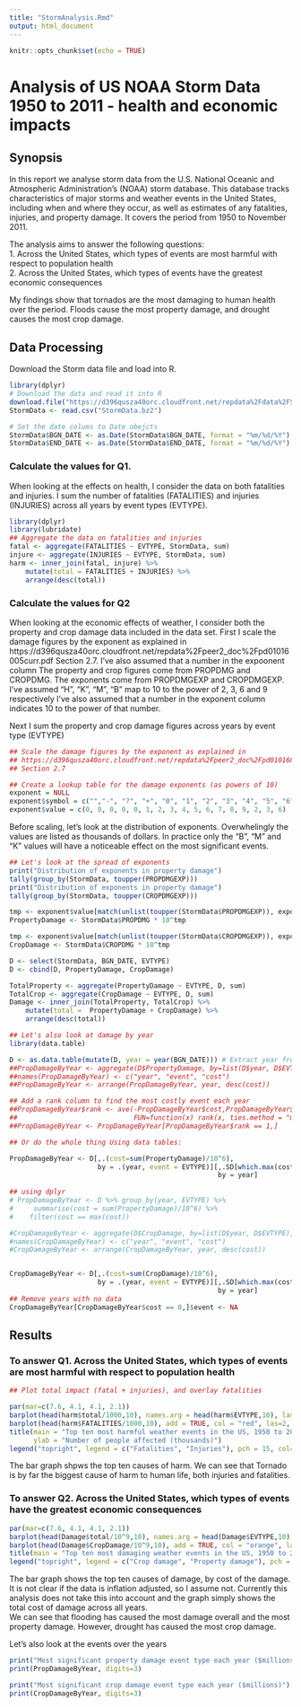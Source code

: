 ```yaml
---
title: "StormAnalysis.Rmd"
output: html_document
---
```


```r
knitr::opts_chunk$set(echo = TRUE)
```
# Analysis of US NOAA Storm Data 1950 to 2011 - health and economic impacts

## Synopsis
In this report we analyse storm data from the U.S. National Oceanic and Atmospheric Administration's (NOAA) storm database. This database tracks characteristics of major storms and weather events in the United States, including when and where they occur, as well as estimates of any fatalities, injuries, and property damage. It covers the period from 1950 to November 2011.

The analysis aims to answer the following questions:  
1. Across the United States, which types of events are most harmful with respect to population health  
2. Across the United States, which types of events have the greatest economic consequences

My findings show that tornados are the most damaging to human health over the period. Floods cause the most property damage, and drought causes the most crop damage. 

## Data Processing
Download the Storm data file and load into R.

```r

library(dplyr)
# Download the data and read it into R
download.file("https://d396qusza40orc.cloudfront.net/repdata%2Fdata%2FStormData.csv.bz2", "StormData.bz2")
StormData <- read.csv("StormData.bz2")

# Set the date colums to Date obejcts
StormData$BGN_DATE <- as.Date(StormData$BGN_DATE, format = "%m/%d/%Y")
StormData$END_DATE <- as.Date(StormData$END_DATE, format = "%m/%d/%Y")
```

### Calculate the values for Q1.
When looking at the effects on health, I consider the data on both fatalities and injuries.
I sum the number of fatalities (FATALITIES) and injuries (INJURIES) across all years by event types (EVTYPE).


```r
library(dplyr)
library(lubridate)
## Aggregate the data on fatalities and injuries
fatal <- aggregate(FATALITIES ~ EVTYPE, StormData, sum)
injure <- aggregate(INJURIES ~ EVTYPE, StormData, sum)
harm <- inner_join(fatal, injure) %>% 
    mutate(total = FATALITIES + INJURIES) %>% 
    arrange(desc(total))

```


### Calculate the values for Q2
When looking at the economic effects of weather, I consider both the property and crop damage data included in the data set. 
First I scale the damage figures by the exponent as explained in
https://d396qusza40orc.cloudfront.net/repdata%2Fpeer2_doc%2Fpd01016005curr.pdf Section 2.7.
I've also assumed that a number in the expoonent column
The property and crop figures come from PROPDMG and CROPDMG.
The exponents come from PROPDMGEXP and CROPDMGEXP.
I've assumed "H", "K", "M", "B" map to 10 to the power of 2, 3, 6 and 9 respectively
I've also assumed that a number in the exponent column indicates 10 to the power of that number.

Next I sum the property and crop damage figures across years by event type (EVTYPE)

```r

## Scale the damage figures by the exponent as explained in
## https://d396qusza40orc.cloudfront.net/repdata%2Fpeer2_doc%2Fpd01016005curr.pdf
## Section 2.7

## Create a lookup table for the damage exponents (as powers of 10)
exponent = NULL
exponent$symbol = c("","-", "?", "+", "0", "1", "2", "3", "4", "5", "6", "7", "8", "B", "H", "K", "M")
exponent$value = c(0, 0, 0, 0, 0, 1, 2, 3, 4, 5, 6, 7, 8, 9, 2, 3, 6)
```
Before scaling, let's look at the distribution of exponents. Overwhelingly the values are listed as thousands of dollars. In practice only the "B", "M" and "K" values will have a noticeable effect on the most significant events.

```r
## Let's look at the spread of exponents
print("Distribution of exponents in property damage")
tally(group_by(StormData, toupper(PROPDMGEXP)))
print("Distribution of exponents in property damage")
tally(group_by(StormData, toupper(CROPDMGEXP)))

tmp <- exponent$value[match(unlist(toupper(StormData$PROPDMGEXP)), exponent$symbol)]
PropertyDamage <- StormData$PROPDMG * 10^tmp

tmp <- exponent$value[match(unlist(toupper(StormData$CROPDMGEXP)), exponent$symbol)]
CropDamage <- StormData$CROPDMG * 10^tmp

D <- select(StormData, BGN_DATE, EVTYPE)
D <- cbind(D, PropertyDamage, CropDamage)

TotalProperty <- aggregate(PropertyDamage ~ EVTYPE, D, sum)
TotalCrop <- aggregate(CropDamage ~ EVTYPE, D, sum)
Damage <- inner_join(TotalProperty, TotalCrop) %>% 
    mutate(total =  PropertyDamage + CropDamage) %>% 
    arrange(desc(total))

## Let's also look at damage by year
library(data.table)

D <- as.data.table(mutate(D, year = year(BGN_DATE))) # Extract year from date
##PropDamageByYear <- aggregate(D$PropertyDamage, by=list(D$year, D$EVTYPE), sum)
##names(PropDamageByYear) <- c("year", "event", "cost")
##PropDamageByYear <- arrange(PropDamageByYear, year, desc(cost))

## Add a rank column to find the most costly event each year
##PropDamageByYear$rank <- ave(-PropDamageByYear$cost,PropDamageByYear$year, 
##                             FUN=function(x) rank(x, ties.method = "min"))
##PropDamageByYear <- PropDamageByYear[PropDamageByYear$rank == 1,]

## Or do the whole thing Using data tables:

PropDamageByYear <- D[,.(cost=sum(PropertyDamage)/10^6), 
                      by = .(year, event = EVTYPE)][,.SD[which.max(cost)], 
                                                    by = year]
 
## using dplyr
# PropDamageByYear <- D %>% group_by(year, EVTYPE) %>% 
#     summarise(cost = sum(PropertyDamage)/10^6) %>% 
#    filter(cost == max(cost))

#CropDamageByYear <- aggregate(D$CropDamage, by=list(D$year, D$EVTYPE), sum)
#names(CropDamageByYear) <- c("year", "event", "cost")
#CropDamageByYear <- arrange(CropDamageByYear, year, desc(cost))


CropDamageByYear <- D[,.(cost=sum(CropDamage)/10^6), 
                      by = .(year, event = EVTYPE)][,.SD[which.max(cost)], 
                                                    by = year]
## Remove years with no data
CropDamageByYear[CropDamageByYear$cost == 0,]$event <- NA

```

## Results

### To answer Q1. Across the United States, which types of events are most harmful with respect to population health
```r
## Plot total impact (fatal + injuries), and overlay fatalities

par(mar=c(7.6, 4.1, 4.1, 2.1))
barplot(head(harm$total/1000,10), names.arg = head(harm$EVTYPE,10), las=2, cex.axis = 0.8, cex.names = 0.7, ylim = c(0,100))
barplot(head(harm$FATALITIES/1000,10), add = TRUE, col = "red", las=2, axes=FALSE, ylim = c(0,100))
title(main = "Top ten most harmful weather events in the US, 1950 to 2011",
      ylab = "Number of people affected (thousands)")
legend("topright", legend = c("Fatalities", "Injuries"), pch = 15, col=c("red", "grey"))


```
  
The bar graph shpws the top ten causes of harm.
We can see that Tornado is by far the biggest cause of harm to human life, both injuries and fatalities. 


### To answer Q2. Across the United States, which types of events have the greatest economic consequences
```r
par(mar=c(7.6, 4.1, 4.1, 2.1))
barplot(head(Damage$total/10^9,10), names.arg = head(Damage$EVTYPE,10), las=2, cex.axis = 0.8, cex.names = 0.7)
barplot(head(Damage$CropDamage/10^9,10), add = TRUE, col = "orange", las=2, axes=FALSE)
title(main = "Top ten most damaging weather events in the US, 1950 to 2011", ylab = "Cost of damage ($Billion)")
legend("topright", legend = c("Crop damage", "Property damage"), pch = 15, col=c("orange", "grey"))
```
  
The bar graph shows the top ten causes of damage, by cost of the damage.
It is not clear if the data is inflation adjusted, so I assume not. Currently this analysis does not take this into account and the graph simply shows the total cost of damage across all years.  
We can see that flooding has caused the most damage overall and the most property damage. However, drought has caused the most crop damage.  

Let's also look at the events over the years
```r
print("Most significant property damage event type each year ($millions)")
print(PropDamageByYear, digits=3)

print("Most significant crop damage event type each year ($millions)")
print(CropDamageByYear, digits=3)
```
